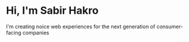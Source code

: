 # Hi, I'm Sabir Hakro

I'm creating noice web experiences for the next generation of consumer-facing companies
